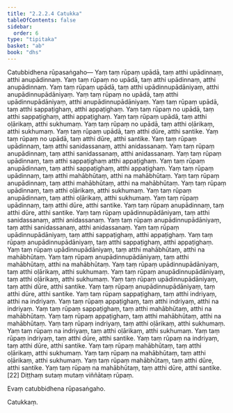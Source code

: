 ```yaml
---
title: "2.2.2.4 Catukka"
tableOfContents: false
sidebar:
  order: 6
type: "tipitaka"
basket: "ab"
book: "dhs"
---
```



<DynamicBreadcrumb />

<Division number="586" book="dhs">

<Paragraph number="1190" book="dhs">
Catubbidhena rūpasaṅgaho—
</Paragraph>

<Paragraph number="1191" book="dhs">
Yaṃ taṃ rūpaṃ upādā, taṃ atthi upādinnaṃ, atthi anupādinnaṃ. Yaṃ taṃ rūpaṃ no upādā, taṃ atthi upādinnaṃ, atthi anupādinnaṃ.
</Paragraph>

<Paragraph number="1192" book="dhs">
Yaṃ taṃ rūpaṃ upādā, taṃ atthi upādinnupādāniyaṃ, atthi anupādinnupādāniyaṃ. Yaṃ taṃ rūpaṃ no upādā, taṃ atthi upādinnupādāniyaṃ, atthi anupādinnupādāniyaṃ.
</Paragraph>

<Paragraph number="1193" book="dhs">
Yaṃ taṃ rūpaṃ upādā, taṃ atthi sappaṭighaṃ, atthi appaṭighaṃ. Yaṃ taṃ rūpaṃ no upādā, taṃ atthi sappaṭighaṃ, atthi appaṭighaṃ.
</Paragraph>

<Paragraph number="1194" book="dhs">
Yaṃ taṃ rūpaṃ upādā, taṃ atthi oḷārikaṃ, atthi sukhumaṃ. Yaṃ taṃ rūpaṃ no upādā, taṃ atthi oḷārikaṃ, atthi sukhumaṃ.
</Paragraph>

<Paragraph number="1195" book="dhs">
Yaṃ taṃ rūpaṃ upādā, taṃ atthi dūre, atthi santike. Yaṃ taṃ rūpaṃ no upādā, taṃ atthi dūre, atthi santike.
</Paragraph>

<Paragraph number="1196" book="dhs">
Yaṃ taṃ rūpaṃ upādinnaṃ, taṃ atthi sanidassanaṃ, atthi anidassanaṃ. Yaṃ taṃ rūpaṃ anupādinnaṃ, taṃ atthi sanidassanaṃ, atthi anidassanaṃ.
</Paragraph>

<Paragraph number="1197" book="dhs">
Yaṃ taṃ rūpaṃ upādinnaṃ, taṃ atthi sappaṭighaṃ atthi appaṭighaṃ. Yaṃ taṃ rūpaṃ anupādinnaṃ, taṃ atthi sappaṭighaṃ, atthi appaṭighaṃ.
</Paragraph>

<Paragraph number="1198" book="dhs">
Yaṃ taṃ rūpaṃ upādinnaṃ, taṃ atthi mahābhūtaṃ, atthi na mahābhūtaṃ. Yaṃ taṃ rūpaṃ anupādinnaṃ, taṃ atthi mahābhūtaṃ, atthi na mahābhūtaṃ.
</Paragraph>

<Paragraph number="1199" book="dhs">
Yaṃ taṃ rūpaṃ upādinnaṃ, taṃ atthi oḷārikaṃ, atthi sukhumaṃ. Yaṃ taṃ rūpaṃ anupādinnaṃ, taṃ atthi oḷārikaṃ, atthi sukhumaṃ.
</Paragraph>

<Paragraph number="1200" book="dhs">
Yaṃ taṃ rūpaṃ upādinnaṃ, taṃ atthi dūre, atthi santike. Yaṃ taṃ rūpaṃ anupādinnaṃ, taṃ atthi dūre, atthi santike.
</Paragraph>

<Paragraph number="1201" book="dhs">
Yaṃ taṃ rūpaṃ upādinnupādāniyaṃ, taṃ atthi sanidassanaṃ, atthi anidassanaṃ. Yaṃ taṃ rūpaṃ anupādinnupādāniyaṃ, taṃ atthi sanidassanaṃ, atthi anidassanaṃ.
</Paragraph>

<Paragraph number="1202" book="dhs">
Yaṃ taṃ rūpaṃ upādinnupādāniyaṃ, taṃ atthi sappaṭighaṃ, atthi appaṭighaṃ. Yaṃ taṃ rūpaṃ anupādinnupādāniyaṃ, taṃ atthi sappaṭighaṃ, atthi appaṭighaṃ.
</Paragraph>

<Paragraph number="1203" book="dhs">
Yaṃ taṃ rūpaṃ upādinnupādāniyaṃ, taṃ atthi mahābhūtaṃ, atthi na mahābhūtaṃ. Yaṃ taṃ rūpaṃ anupādinnupādāniyaṃ, taṃ atthi mahābhūtaṃ, atthi na mahābhūtaṃ.
</Paragraph>

<Paragraph number="1204" book="dhs">
Yaṃ taṃ rūpaṃ upādinnupādāniyaṃ, taṃ atthi oḷārikaṃ, atthi sukhumaṃ. Yaṃ taṃ rūpaṃ anupādinnupādāniyaṃ, taṃ atthi oḷārikaṃ, atthi sukhumaṃ.
</Paragraph>

<Paragraph number="1205" book="dhs">
Yaṃ taṃ rūpaṃ upādinnupādāniyaṃ, taṃ atthi dūre, atthi santike. Yaṃ taṃ rūpaṃ anupādinnupādāniyaṃ, taṃ atthi dūre, atthi santike.
</Paragraph>

<Paragraph number="1206" book="dhs">
Yaṃ taṃ rūpaṃ sappaṭighaṃ, taṃ atthi indriyaṃ, atthi na indriyaṃ. Yaṃ taṃ rūpaṃ appaṭighaṃ, taṃ atthi indriyaṃ, atthi na indriyaṃ.
</Paragraph>

<Paragraph number="1207" book="dhs">
Yaṃ taṃ rūpaṃ sappaṭighaṃ, taṃ atthi mahābhūtaṃ, atthi na mahābhūtaṃ. Yaṃ taṃ rūpaṃ appaṭighaṃ, taṃ atthi mahābhūtaṃ, atthi na mahābhūtaṃ.
</Paragraph>

<Paragraph number="1208" book="dhs">
Yaṃ taṃ rūpaṃ indriyaṃ, taṃ atthi oḷārikaṃ, atthi sukhumaṃ. Yaṃ taṃ rūpaṃ na indriyaṃ, taṃ atthi oḷārikaṃ, atthi sukhumaṃ.
</Paragraph>

<Paragraph number="1209" book="dhs">
Yaṃ taṃ rūpaṃ indriyaṃ, taṃ atthi dūre, atthi santike. Yaṃ taṃ rūpaṃ na indriyaṃ, taṃ atthi dūre, atthi santike.
</Paragraph>

<Paragraph number="1210" book="dhs">
Yaṃ taṃ rūpaṃ mahābhūtaṃ, taṃ atthi oḷārikaṃ, atthi sukhumaṃ. Yaṃ taṃ rūpaṃ na mahābhūtaṃ, taṃ atthi oḷārikaṃ, atthi sukhumaṃ.
</Paragraph>

<Paragraph number="1211" book="dhs">
Yaṃ taṃ rūpaṃ mahābhūtaṃ, taṃ atthi dūre, atthi santike. Yaṃ taṃ rūpaṃ na mahābhūtaṃ, taṃ atthi dūre, atthi santike. [22]

</Paragraph>
</Division>

<Paragraph number="1212" book="dhs">
Diṭṭhaṃ sutaṃ mutaṃ viññātaṃ rūpaṃ.

  
Evaṃ catubbidhena rūpasaṅgaho.

  
Catukkaṃ.
</Paragraph>